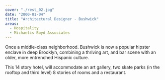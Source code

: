 ```yaml
---
cover: "./rest_02.jpg"
date: "2000-01-04"
title: "Architectural Designer - Bushwick"
areas:
  - Hospitality
  - Michaelis Boyd Associates
---
```


Once a middle-class neighborhood. Bushwick
is now a popular hipster enclave in deep
Brooklyn, combining a thriving art, and bar
scene with an older, more entrenched Hispanic
culture.

This 14 story hotel, will accommodate an art
gallery, two skate parks (in the rooftop and
third level) 8 stories of rooms and a restaurant.
